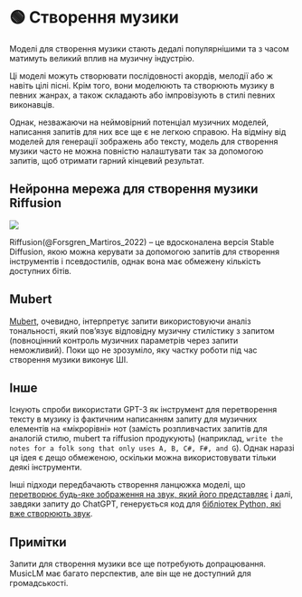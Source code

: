 
# 🟢 Створення музики

Моделі для створення музики стають дедалі популярнішими та з часом матимуть великий вплив на музичну індустрію.

Ці моделі можуть створювати послідовності акордів, мелодії або ж навіть цілі пісні. Крім того, вони моделюють та створюють музику в певних жанрах, а також складають або імпровізують в стилі певних виконавців.

Однак, незважаючи на неймовірний потенціал музичних моделей, написання запитів для них все ще є не легкою справою. На відміну від моделей для генерації зображень або тексту, модель для створення музики часто не можна повністю налаштувати так за допомогою запитів, щоб отримати гарний кінцевий результат.

## Нейронна мережа для створення музики Riffusion

<div style={{ textAlign: "center" }}>
  <Image
    src="/docs/assets/miscl/riffusion_phonk.webp"
    width={1052}
    height={694}
    style={{ width: "500px", margin: "auto" }}
  />
</div>

Riffusion(@Forsgren_Martiros_2022) – це вдосконалена версія Stable Diffusion, якою можна керувати за допомогою запитів для створення інструментів і псевдостилів, однак вона має обмежену кількість доступних бітів.

## Mubert

[Mubert](https://mubert.com/), очевидно, інтерпретує запити використовуючи аналіз тональності, який пов’язує відповідну музичну стилістику з запитом (повноцінний контроль музичних параметрів через запити неможливий). Поки що не зрозуміло, яку частку роботи під час створення музики виконує ШІ.

## Інше

Існують спроби використати GPT-3 як інструмент для перетворення тексту в музику із фактичним написанням запиту для музичних елементів на «мікрорівні» нот (замість розпливчастих запитів для аналогій стилю, mubert та riffusion продукують) (наприклад, `write the notes for a folk song that only uses A, B, C#, F#, and G`). Однак наразі ця ідея є дещо обмеженою, оскільки можна використовувати тільки деякі інструменти.

Інші підходи передбачають створення ланцюжка моделі, що [перетворює будь-яке зображення на звук, який його представляє](https://huggingface.co/spaces/fffiloni/img-to-music) і далі, завдяки запиту до ChatGPT, генерується код для [бібліотек Python, які вже створюють звук](https://twitter.com/teropa/status/1598713756074246145).

## Примітки

Запити для створення музики все ще потребують допрацювання. MusicLM має багато перспектив, але він ще не доступний для громадськості.
